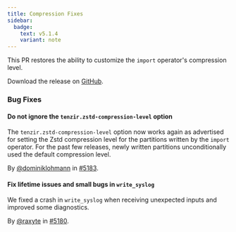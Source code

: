 ```yaml
---
title: Compression Fixes
sidebar:
  badge:
    text: v5.1.4
    variant: note
---
```


This PR restores the ability to customize the `import` operator's compression
level.

Download the release on [GitHub](https://github.com/tenzir/tenzir/releases/tag/v5.1.4).

### Bug Fixes

#### Do not ignore the `tenzir.zstd-compression-level` option

The `tenzir.zstd-compression-level` option now works again as advertised for
setting the Zstd compression level for the partitions written by the `import`
operator. For the past few releases, newly written partitions unconditionally
used the default compression level.

By [@dominiklohmann](https://github.com/dominiklohmann) in [#5183](https://github.com/tenzir/tenzir/pull/5183).

#### Fix lifetime issues and small bugs in `write_syslog`

We fixed a crash in `write_syslog` when receiving unexpected inputs and improved
some diagnostics.

By [@raxyte](https://github.com/raxyte) in [#5180](https://github.com/tenzir/tenzir/pull/5180).
